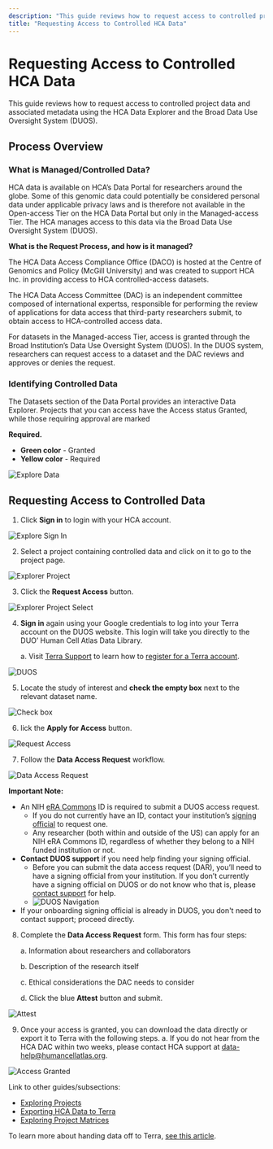 ```yaml
---
description: "This guide reviews how to request access to controlled project data and associated metadata using the HCA Data Explorer and the Broad Data Use Oversight System (DUOS)."
title: "Requesting Access to Controlled HCA Data"
---
```


# Requesting Access to Controlled HCA Data

This guide reviews how to request access to controlled project data and associated metadata using the HCA Data Explorer and the Broad Data Use Oversight System (DUOS).

## Process Overview

### What is Managed/Controlled Data?

HCA data is available on HCA’s Data Portal for researchers around the globe. Some of this genomic data could potentially be considered personal data under applicable privacy laws and is therefore not available in the Open-access Tier on the HCA Data Portal but only in the Managed-access Tier. The HCA manages access to this data via the Broad Data Use Oversight System (DUOS).

**What is the Request Process, and how is it managed?**

The HCA Data Access Compliance Office (DACO) is hosted at the Centre of Genomics and Policy (McGill University) and was created to support HCA Inc. in providing access to HCA controlled-access datasets.

The HCA Data Access Committee (DAC) is an independent committee composed of international expertss, responsible for performing the review of applications for data access that third-party researchers submit, to obtain access to HCA-controlled access data.

For datasets in the Managed-access Tier, access is granted through the Broad Institution’s Data Use Oversight System (DUOS). In the DUOS system, researchers can request access to a dataset and the DAC reviews and approves or denies the request.

### Identifying Controlled Data

The Datasets section of the Data Portal provides an interactive Data Explorer. Projects that you can access have the Access status Granted, while those requiring approval are marked

**Required.**

- **Green color** - Granted
- **Yellow color** - Required

![Explore Data](/hca-bio-networks/guides/explore-data.png)

## Requesting Access to Controlled Data

1. Click **Sign in** to login with your HCA account.

![Explore Sign In](/hca-bio-networks/guides/explore-sign-in.png)

2. Select a project containing controlled data and click on it to go to the project page.

![Explorer Project](/hca-bio-networks/guides/explorer-project.png)

3. Click the **Request Access** button.

![Explorer Project Select](/hca-bio-networks/guides/explorer-project-select.png)

4. **Sign in** again using your Google credentials to log into your Terra account on the DUOS website. This login will take you directly to the DUO’ Human Cell Atlas Data Library.

   a. Visit [Terra Support](https://support.terra.bio/hc/en-us) to learn how to [register for a Terra account](https://support.terra.bio/hc/en-us/articles/360028235911-How-to-register-on-Terra-Google-SSO).

![DUOS](/hca-bio-networks/guides/duos.png)

5. Locate the study of interest and **check the empty box** next to the relevant dataset name.

![Check box](/hca-bio-networks/guides/text-box.png)

6. lick the **Apply for Access** button.

![Request Access](/hca-bio-networks/guides/request-access.png)

7. Follow the **Data Access Request** workflow.

![Data Access Request](/hca-bio-networks/guides/data-access-request.png)

**Important Note:**

- An NIH [eRA Commons](https://www.era.nih.gov/register-accounts/understanding-era-commons-accounts.htm) ID is required to submit a DUOS access request. 
   - If you do not currently have an ID, contact your institution’s [signing official](https://www.era.nih.gov/erahelp/Commons/Commons/roles/SO.htm) to request one.
   - Any researcher (both within and outside of the US) can apply for an NIH eRA Commons ID, regardless of whether they belong to a NIH funded institution or not. 
- **Contact DUOS support** if you need help finding your signing official.
   - Before you can submit the data access request (DAR), you’ll need to have a signing official from your institution. If you don’t currently have a signing official on DUOS or do not know who that is, please [contact support](https://broad-duos.zendesk.com/hc/en-us/requests/new) for help.
   - ![DUOS Navigation](/hca-bio-networks/guides/duos-nav.png)
- If your onboarding signing official is already in DUOS, you don't need to contact support; proceed directly.

8. Complete the **Data Access Request** form. This form has four steps:

   a. Information about researchers and collaborators

   b. Description of the research itself

   c. Ethical considerations the DAC needs to consider

   d. Click the blue **Attest** button and submit.

![Attest](/hca-bio-networks/guides/attest.png)

9. Once your access is granted, you can download the data directly or export it to Terra with the following steps.
   a. If you do not hear from the HCA DAC within two weeks, please contact HCA support at [data-help@humancellatlas.org](mailto:data-help@humancellatlas.org).

![Access Granted](/hca-bio-networks/guides/explorer-project-ag.png)

Link to other guides/subsections:
- [Exploring Projects](https://data.humancellatlas.org/guides)
- [Exporting HCA Data to Terra](https://data.humancellatlas.org/guides/consumer-vignettes/export-to-terra)
- [Exploring Project Matrices](https://data.humancellatlas.org/guides/consumer-vignettes/matrices)

To learn more about handing data off to Terra, [see this article](https://data.humancellatlas.org/guides/consumer-vignettes/export-to-terra).

